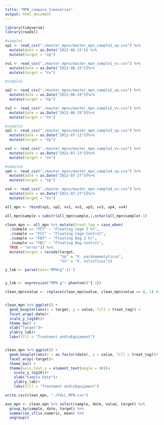 ---
title: "MPN_compare_timeseries"
output: html_document
---

```{r}
library(tidyverse)
library(readxl)
```


```{r}
#sample1
vp1 <- read_csv("./master_mpns/master_mpn_sample1_vp.csv") %>%
  mutate(date = as.Date("2022-06-15")) %>%
  mutate(target = "Vp")

vv1 <- read_csv("./master_mpns/master_mpn_sample1_vv.csv") %>%
  mutate(date = as.Date("2022-06-15"))%>%
  mutate(target = "Vv")

#sample2

vp2 <- read_csv("./master_mpns/master_mpn_sample2_vp.csv") %>%
  mutate(date = as.Date("2022-06-29"))%>%
  mutate(target = "Vp")

vv2 <- read_csv("./master_mpns/master_mpn_sample2_vv.csv") %>%
  mutate(date = as.Date("2022-06-29"))%>%
  mutate(target = "Vv")

#sample3
vp3 <- read_csv("./master_mpns/master_mpn_sample3_vp.csv") %>%
  mutate(date = as.Date("2022-07-13"))%>%
  mutate(target = "Vp")

vv3 <- read_csv("./master_mpns/master_mpn_sample3_vv.csv") %>%
  mutate(date = as.Date("2022-07-13"))%>%
  mutate(target = "Vv")

#sample4
vp4 <- read_csv("./master_mpns/master_mpn_sample4_vp.csv") %>%
  mutate(date = as.Date("2022-07-27"))%>%
  mutate(target = "Vp")

vv4 <- read_csv("./master_mpns/master_mpn_sample4_vv.csv") %>%
  mutate(date = as.Date("2022-07-27"))%>%
  mutate(target = "Vv")

all_mpn <- rbind(vp1, vp2, vv1, vv2, vp3, vv3, vp4, vv4)
```


```{r}
all_mpn$sample = substr(all_mpn$sample,1,nchar(all_mpn$sample)-1)

clean_mpn <- all_mpn %>% mutate(treat_tag = case_when(
  .$sample == "FCT" ~ "Floating Cage 2 hr",
  .$sample == "FCC" ~ "Floating Cage Control",
  .$sample == "FBT" ~ "Floating Bag 2 hr",
  .$sample == "FBC" ~ "Floating Bag Control",
  TRUE ~ "error")) %>%
  mutate(target = recode(target,
                         "Vp" = "V. parahaemolyticus",
                         "Vv" = "V. vulnificus"))

```

```{r}
y_lab <- parse(text='MPN(g^-1)')


y_lab <- expression("MPN g"~ phantom()^{-1})
```


```{r, fig.width=8}
clean_mpn$value <- replace(clean_mpn$value, clean_mpn$value == 0, 1) #add to avoid `-Inf values for zeros


clean_mpn %>% ggplot() +
  geom_boxplot(aes(x = target, y = value, fill = treat_tag)) +
  facet_wrap(~date)+
  scale_y_log10()+
  theme_bw() +
  xlab("Target")+
  ylab(y_lab)+
  labs(fill = "Treatment and\nEquipment")


clean_mpn %>% ggplot() +
  geom_boxplot(aes(x = as.factor(date), y = value, fill = treat_tag))+
  facet_wrap(~target)+
  theme_bw() +
  theme(axis.text.x = element_text(angle = 90))+
    scale_y_log10()+
    xlab("Sample Date")+
    ylab(y_lab)+
    labs(fill = "Treatment and\nEquipment")

```


```{r}
write.csv(clean_mpn, "./FULL_MPN.csv")
```

```{r}
ave_mpn <- clean_mpn %>% select(sample, date, value, target) %>%
  group_by(sample, date, target) %>%
  summarise_if(is.numeric, mean) %>%
  ungroup()
```



